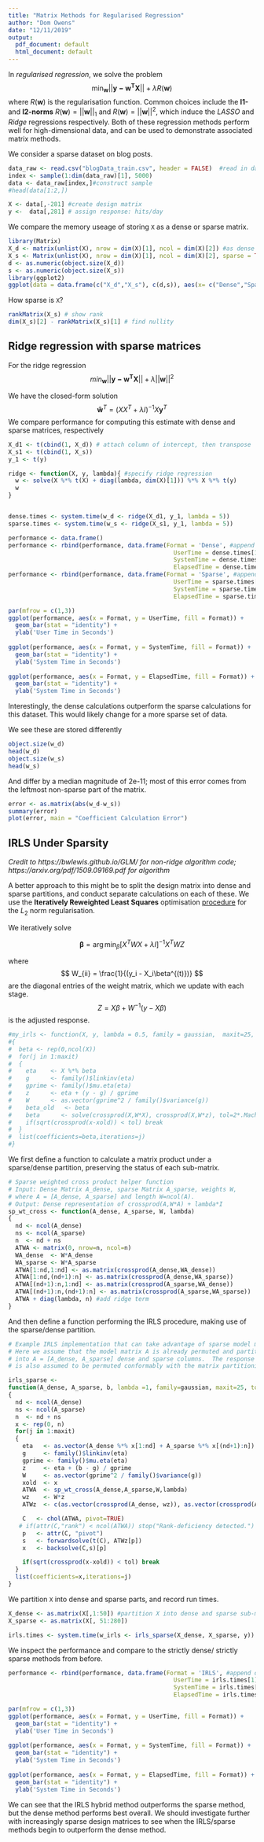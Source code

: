 ```yaml
---
title: "Matrix Methods for Regularised Regression"
author: "Dom Owens"
date: "12/11/2019"
output:
  pdf_document: default
  html_document: default
---
```


In *regularised regression*, we solve the problem 
$$ \min_{\mathbf{w}} || \mathbf{y - w^T X}  || + \lambda R(\mathbf{w}) $$
where $R(\mathbf{w})$ is the regularisation function. Common choices include the **l1-** and **l2-norms** $R(\mathbf{w}) = || \mathbf{w}||_1$  and $R(\mathbf{w}) = || \mathbf{w}||^2$, which induce the *LASSO* and *Ridge* regressions respectively. 
Both of these regression methods perform well for high-dimensional data, and can be used to demonstrate associated matrix methods.



We consider a sparse dataset on blog posts.
```r
data_raw <- read.csv("blogData_train.csv", header = FALSE)  #read in data
index <- sample(1:dim(data_raw)[1], 5000)
data <- data_raw[index,]#construct sample
#head(data[1:2,])

X <- data[,-281] #create design matrix
y <-  data[,281] # assign response: hits/day
```



We compare the memory useage of storing `X` as a dense or sparse matrix.
```r
library(Matrix)
X_d <- matrix(unlist(X), nrow = dim(X)[1], ncol = dim(X)[2]) #as dense matrix
X_s <- Matrix(unlist(X), nrow = dim(X)[1], ncol = dim(X)[2], sparse = TRUE) #as sparse matrix
d <- as.numeric(object.size(X_d))
s <- as.numeric(object.size(X_s))
library(ggplot2)
ggplot(data = data.frame(c("X_d","X_s"), c(d,s)), aes(x= c("Dense","Sparse"), y = c(d,s), fill="red") ) + geom_bar(stat = "identity") + xlab("Matrix") + ylab("Memory use") + ggtitle("Memory Use by Matrix Storage Format") + theme_minimal() + guides(fill = "none") #visualise
```

How sparse is `X`?
```r
rankMatrix(X_s) # show rank
dim(X_s)[2] - rankMatrix(X_s)[1] # find nullity
```



## Ridge regression with sparse matrices
For the ridge regression $$ min_{\mathbf{w}} || \mathbf{y - w^T X}  || + \lambda ||\mathbf{w}||^2 $$

We have the closed-form solution 
$$ \mathbf{\hat{w}}^T = (XX^T + \lambda I)^{-1}X \mathbf{y}^T  $$
We compare performance for computing this estimate with dense and sparse matrices, respectively

```r
X_d1 <- t(cbind(1, X_d)) # attach column of intercept, then transpose
X_s1 <- t(cbind(1, X_s))
y_1 <- t(y)

ridge <- function(X, y, lambda){ #specify ridge regression 
  w <- solve(X %*% t(X) + diag(lambda, dim(X)[1])) %*% X %*% t(y)
  w
}


dense.times <- system.time(w_d <- ridge(X_d1, y_1, lambda = 5))
sparse.times <- system.time(w_s <- ridge(X_s1, y_1, lambda = 5))

```
```r
performance <- data.frame()
performance <- rbind(performance, data.frame(Format = 'Dense', #append dense performance
                                               UserTime = dense.times[1],
                                               SystemTime = dense.times[2],
                                               ElapsedTime = dense.times[3]))
performance <- rbind(performance, data.frame(Format = 'Sparse', #append sparse performance
                                               UserTime = sparse.times[1],
                                               SystemTime = sparse.times[2],
                                               ElapsedTime = sparse.times[3]))
```
                                                                                              

```r
par(mfrow = c(1,3))
ggplot(performance, aes(x = Format, y = UserTime, fill = Format)) +
  geom_bar(stat = "identity") +
  ylab('User Time in Seconds') 
 
ggplot(performance, aes(x = Format, y = SystemTime, fill = Format)) +
  geom_bar(stat = "identity") +
  ylab('System Time in Seconds') 
 
ggplot(performance, aes(x = Format, y = ElapsedTime, fill = Format)) +
  geom_bar(stat = "identity") +
  ylab('System Time in Seconds')
```

Interestingly, the dense calculations outperform the sparse calculations for this dataset. This would likely change for a more sparse set of data.

We see these are stored differently
```r
object.size(w_d)
head(w_d)
object.size(w_s)
head(w_s)
```
And differ by a median magnitude of 2e-11; most of this error comes from the leftmost non-sparse part of the matrix.
```r
error <- as.matrix(abs(w_d-w_s))
summary(error)
plot(error, main = "Coefficient Calculation Error")
```




## IRLS Under Sparsity
*Credit to https://bwlewis.github.io/GLM/ for non-ridge algorithm code; https://arxiv.org/pdf/1509.09169.pdf for algorithm*

A better approach to this might be to split the design matrix into dense and sparse partitions, and conduct separate calculations on each of these.
We use the **Iteratively Reweighted Least Squares** optimisation [procedure](https://en.wikipedia.org/wiki/Iteratively_reweighted_least_squares)
for the $L_2$ norm regularisation.

We iteratively solve

$$ \boldsymbol{\beta} = \arg\min_{\beta} [X^TWX + \lambda I]^{-1}X^TWZ  $$

where $$ W_{ii} = \frac{1}{(y_i - X_i\beta^{(t)})} $$ are the diagonal entries of the weight matrix, which we update with each stage. 
$$Z = X \beta + W^{-1}(y - X\beta)$$ is the adjusted response.  

```r
#my_irls <- function(X, y, lambda = 0.5, family = gaussian,  maxit=25, tol=1e-08)
#{
#  beta <- rep(0,ncol(X))
#  for(j in 1:maxit)
#  {
#    eta    <- X %*% beta
#    g      <- family()$linkinv(eta)
#    gprime <- family()$mu.eta(eta)
#    z      <- eta + (y - g) / gprime
#    W      <- as.vector(gprime^2 / family()$variance(g))
#    beta_old   <- beta
#    beta      <- solve(crossprod(X,W*X), crossprod(X,W*z), tol=2*.Machine$double.eps)
#    if(sqrt(crossprod(x-xold)) < tol) break
#  }
#  list(coefficients=beta,iterations=j)
#}


```

We first define a function to calculate a matrix product under a sparse/dense partition, preserving the status of each sub-matrix.

```r
# Sparse weighted cross product helper function
# Input: Dense Matrix A_dense, sparse Matrix A_sparse, weights W,
# where A = [A_dense, A_sparse] and length W=ncol(A).
# Output: Dense representation of crossprod(A,W*A) + lambda*I
sp_wt_cross <- function(A_dense, A_sparse, W, lambda)
{
  nd <- ncol(A_dense)
  ns <- ncol(A_sparse)
  n  <- nd + ns
  ATWA <- matrix(0, nrow=n, ncol=n)
  WA_dense  <- W*A_dense
  WA_sparse <- W*A_sparse
  ATWA[1:nd,1:nd] <- as.matrix(crossprod(A_dense,WA_dense))
  ATWA[1:nd,(nd+1):n] <- as.matrix(crossprod(A_dense,WA_sparse))
  ATWA[(nd+1):n,1:nd] <- as.matrix(crossprod(A_sparse,WA_dense))
  ATWA[(nd+1):n,(nd+1):n] <- as.matrix(crossprod(A_sparse,WA_sparse))
  ATWA + diag(lambda, n) #add ridge term
}
```


And then define a function performing the IRLS procedure, making use of the sparse/dense partition.

```r
# Example IRLS implementation that can take advantage of sparse model matrices.
# Here we assume that the model matrix A is already permuted and partitioned
# into A = [A_dense, A_sparse] dense and sparse columns.  The response vector b
# is also assumed to be permuted conformably with the matrix partitioning.

irls_sparse <-
function(A_dense, A_sparse, b, lambda =1, family=gaussian, maxit=25, tol=1e-08)
{
  nd <- ncol(A_dense)
  ns <- ncol(A_sparse)
  n  <- nd + ns
  x <- rep(0, n)
  for(j in 1:maxit)
  {
    eta   <- as.vector(A_dense %*% x[1:nd] + A_sparse %*% x[(nd+1):n])
    g     <- family()$linkinv(eta)
    gprime <- family()$mu.eta(eta)
    z     <- eta + (b - g) / gprime
    W     <- as.vector(gprime^2 / family()$variance(g))
    xold  <- x
    ATWA  <- sp_wt_cross(A_dense,A_sparse,W,lambda)
    wz    <- W*z
    ATWz  <- c(as.vector(crossprod(A_dense, wz)), as.vector(crossprod(A_sparse, wz)))

    C   <- chol(ATWA, pivot=TRUE)
   # if(attr(C,"rank") < ncol(ATWA)) stop("Rank-deficiency detected.")
    p   <- attr(C, "pivot")
    s   <- forwardsolve(t(C), ATWz[p])
    x   <- backsolve(C,s)[p]

    if(sqrt(crossprod(x-xold)) < tol) break
  }
  list(coefficients=x,iterations=j)
}
```

We partition `X` into dense and sparse parts, and record run times.

```r
X_dense <- as.matrix(X[,1:50]) #partition X into dense and sparse sub-matrices
X_sparse <- as.matrix(X[, 51:280])

irls.times <- system.time(w_irls <- irls_sparse(X_dense, X_sparse, y)) #record run times
```


We inspect the performance and compare to the strictly dense/ strictly sparse methods from before.

```r
performance <- rbind(performance, data.frame(Format = 'IRLS', #append dense performance
                                               UserTime = irls.times[1],
                                               SystemTime = irls.times[2],
                                               ElapsedTime = irls.times[3]))

par(mfrow = c(1,3))
ggplot(performance, aes(x = Format, y = UserTime, fill = Format)) +
  geom_bar(stat = "identity") +
  ylab('User Time in Seconds') 
 
ggplot(performance, aes(x = Format, y = SystemTime, fill = Format)) +
  geom_bar(stat = "identity") +
  ylab('System Time in Seconds') 
 
ggplot(performance, aes(x = Format, y = ElapsedTime, fill = Format)) +
  geom_bar(stat = "identity") +
  ylab('System Time in Seconds')
```

We can see that the IRLS hybrid method outperforms the sparse method, but the dense method performs best overall. We should investigate further with increasingly sparse design matrices to see when the IRLS/sparse methods begin to outperform the dense method.